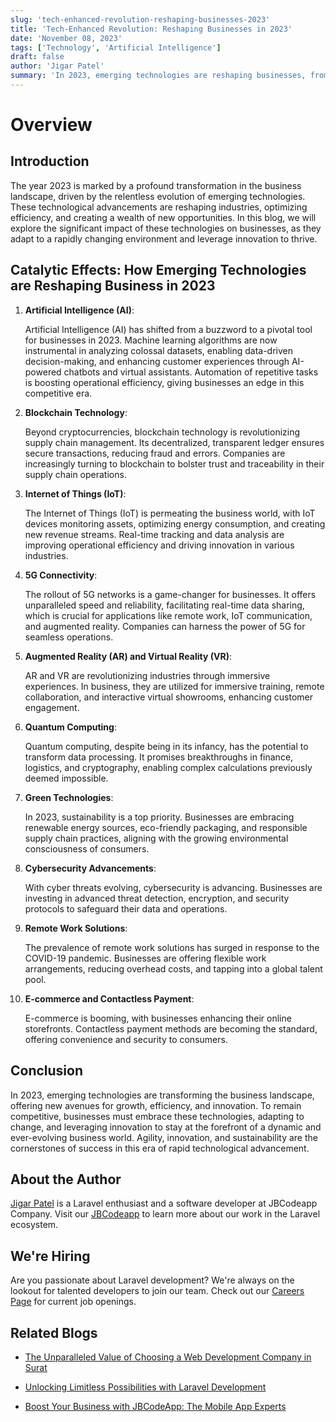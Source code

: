 ```yaml
---
slug: 'tech-enhanced-revolution-reshaping-businesses-2023'
title: 'Tech-Enhanced Revolution: Reshaping Businesses in 2023'
date: 'November 08, 2023'
tags: ['Technology', 'Artificial Intelligence']
draft: false
author: 'Jigar Patel'
summary: 'In 2023, emerging technologies are reshaping businesses, from the pivotal role of AI and the transparency of blockchain to the real-time capabilities of 5G, fostering innovation and sustainability while advancing remote work solutions and e-commerce.'
---
```


# Overview

<TOCInline
  toc={props.toc}
  exclude="Overview"
  toHeading={2}
  defaultimage="tech-enhanced-revolution-reshaping-businesses-2023"
/>

## Introduction

The year 2023 is marked by a profound transformation in the business landscape, driven by the relentless evolution of emerging technologies. These technological advancements are reshaping industries, optimizing efficiency, and creating a wealth of new opportunities. In this blog, we will explore the significant impact of these technologies on businesses, as they adapt to a rapidly changing environment and leverage innovation to thrive.

## Catalytic Effects: How Emerging Technologies are Reshaping Business in 2023

1. **Artificial Intelligence (AI)**:

   Artificial Intelligence (AI) has shifted from a buzzword to a pivotal tool for businesses in 2023. Machine learning algorithms are now instrumental in analyzing colossal datasets, enabling data-driven decision-making, and enhancing customer experiences through AI-powered chatbots and virtual assistants. Automation of repetitive tasks is boosting operational efficiency, giving businesses an edge in this competitive era.

2. **Blockchain Technology**:

   Beyond cryptocurrencies, blockchain technology is revolutionizing supply chain management. Its decentralized, transparent ledger ensures secure transactions, reducing fraud and errors. Companies are increasingly turning to blockchain to bolster trust and traceability in their supply chain operations.

3. **Internet of Things (IoT)**:

   The Internet of Things (IoT) is permeating the business world, with IoT devices monitoring assets, optimizing energy consumption, and creating new revenue streams. Real-time tracking and data analysis are improving operational efficiency and driving innovation in various industries.

4. **5G Connectivity**:

   The rollout of 5G networks is a game-changer for businesses. It offers unparalleled speed and reliability, facilitating real-time data sharing, which is crucial for applications like remote work, IoT communication, and augmented reality. Companies can harness the power of 5G for seamless operations.

5. **Augmented Reality (AR) and Virtual Reality (VR)**:

   AR and VR are revolutionizing industries through immersive experiences. In business, they are utilized for immersive training, remote collaboration, and interactive virtual showrooms, enhancing customer engagement.

6. **Quantum Computing**:

   Quantum computing, despite being in its infancy, has the potential to transform data processing. It promises breakthroughs in finance, logistics, and cryptography, enabling complex calculations previously deemed impossible.

7. **Green Technologies**:

   In 2023, sustainability is a top priority. Businesses are embracing renewable energy sources, eco-friendly packaging, and responsible supply chain practices, aligning with the growing environmental consciousness of consumers.

8. **Cybersecurity Advancements**:

   With cyber threats evolving, cybersecurity is advancing. Businesses are investing in advanced threat detection, encryption, and security protocols to safeguard their data and operations.

9. **Remote Work Solutions**:

   The prevalence of remote work solutions has surged in response to the COVID-19 pandemic. Businesses are offering flexible work arrangements, reducing overhead costs, and tapping into a global talent pool.

10. **E-commerce and Contactless Payment**:

    E-commerce is booming, with businesses enhancing their online storefronts. Contactless payment methods are becoming the standard, offering convenience and security to consumers.

## Conclusion

In 2023, emerging technologies are transforming the business landscape, offering new avenues for growth, efficiency, and innovation. To remain competitive, businesses must embrace these technologies, adapting to change, and leveraging innovation to stay at the forefront of a dynamic and ever-evolving business world. Agility, innovation, and sustainability are the cornerstones of success in this era of rapid technological advancement.

## About the Author

[Jigar Patel](https://expertlaravel.com) is a Laravel enthusiast and a software developer at JBCodeapp Company. Visit our [JBCodeapp](https://jbcodeapp.com) to learn more about our work in the Laravel ecosystem.

## We're Hiring

Are you passionate about Laravel development? We're always on the lookout for talented developers to join our team. Check out our [Careers Page](https://jbcodeapp.com/career) for current job openings.

## Related Blogs

- [The Unparalleled Value of Choosing a Web Development Company in Surat](surat-web-development-services-exceptional-value)

- [Unlocking Limitless Possibilities with Laravel Development](limitless-possibilities-laravel)

- [Boost Your Business with JBCodeApp: The Mobile App Experts](elevate-your-business-with-jbcodeapp)
